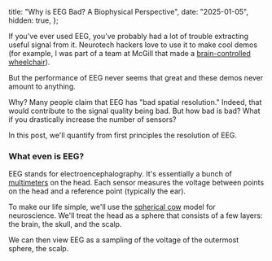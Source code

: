   title: "Why is EEG Bad? A Biophysical Perspective",
  date: "2025-01-05",
  hidden: true,
};





<PostHeader title={metadata.title} date={metadata.date} draft />

If you've ever used EEG, you've probably had a lot of trouble extracting useful signal from it. Neurotech hackers love to use it to make cool demos (for example, I was part of a team at McGill that made a [brain-controlled wheelchair](https://youtu.be/_46AoSnHCRo?si=NU3U6fbNqZbvme5Q)).

But the performance of EEG never seems that great and these demos never amount to anything.

Why? Many people claim that EEG has "bad spatial resolution." Indeed, that would contribute to the signal quality being bad. But how bad is bad? What if you drastically increase the number of sensors?

In this post, we'll quantify from first principles the resolution of EEG.

### What even is EEG?
EEG stands for electroencephalography. It's essentially a bunch of [multimeters](https://en.wikipedia.org/wiki/Multimeter) on the head. Each sensor measures the voltage between points on the head and a reference point (typically the ear).

<CenteredImg src={eegHeadset} alt="eeg headset" />

To make our life simple, we'll use the [spherical cow](https://en.wikipedia.org/wiki/Spherical_cow) model for neuroscience. We'll treat the head as a sphere that consists of a few layers: the brain, the skull, and the scalp. 

<CenteredImg src={threeLayerImg} alt="3 layers of head" className="h-64" />

We can then view EEG as a sampling of the voltage of the outermost sphere, the scalp.